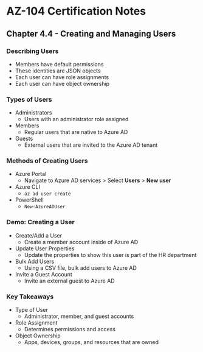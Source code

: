 # AZ-104 Certification Notes
## Chapter 4.4 - Creating and Managing Users

### Describing Users
* Members have default permissions
* These identities are JSON objects
* Each user can have role assignments
* Each user can have object ownership

### Types of Users
* Administrators
	* Users with an administrator role assigned
* Members
	* Regular users that are native to Azure AD
* Guests
	* External users that are invited to the Azure AD tenant

### Methods of Creating Users
* Azure Portal
	* Navigate to Azure AD services > Select **Users** > **New user**
* Azure CLI
	* ```az ad user create```
* PowerShell
	* ```New-AzureADUser```

### Demo: Creating a User
* Create/Add a User
	* Create a member account inside of Azure AD
* Update User Properties
	* Update the properties to show this user is part of the HR department
* Bulk Add Users
	* Using a CSV file, bulk add users to Azure AD
* Invite a Guest Account
	* Invite an external guest to Azure AD

### Key Takeaways
* Type of User
	* Administrator, member, and guest accounts
* Role Assignment
	* Determines permissions and access
* Object Ownership
	* Apps, devices, groups, and resources that are owned